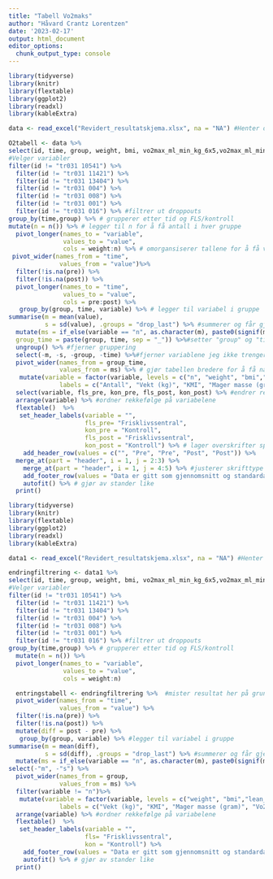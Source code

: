 ```yaml
---
title: "Tabell Vo2maks"
author: "Håvard Crantz Lorentzen"
date: '2023-02-17'
output: html_document
editor_options: 
  chunk_output_type: console
---
```


```r
library(tidyverse)
library(knitr)
library(flextable)
library(ggplot2)
library(readxl)
library(kableExtra)

data <- read_excel("Revidert_resultatskjema.xlsx", na = "NA") #Henter data

O2tabell <- data %>%
select(id, time, group, weight, bmi, vo2max_ml_min_kg_6x5,vo2max_ml_min_6x5, lean_mass,`o2_puls (ml)`,hf_max, rer_max_30sek, bfmax_30sek, `Ve_L/min_max_30sek`,time_to_exhaustion, borg_end,lac, `arbec_%_maksHF`,`arbec_%_o2max`,arbec_mean_o2,arbec_vo2_ml_min, arbec_RER, arbec_HF, one_rm_newton,one_rm_watt,pmax_left,pmax_right,fmax_left,fmax_right)%>%
#Velger variabler
filter(id != "tr031 10541") %>%
  filter(id != "tr031 11421") %>%
  filter(id != "tr031 13404") %>%
  filter(id != "tr031 004") %>%
  filter(id != "tr031 008") %>%
  filter(id != "tr031 001") %>%
  filter(id != "tr031 016") %>% #filtrer ut droppouts
group_by(time,group) %>% # grupperer etter tid og FLS/kontroll
mutate(n = n()) %>% # legger til n for å få antall i hver gruppe
  pivot_longer(names_to = "variable", 
               values_to = "value", 
               cols = weight:n) %>% # omorgansiserer tallene for å få verdier nedover
 pivot_wider(names_from = "time",
              values_from = "value")%>%
  filter(!is.na(pre)) %>%
  filter(!is.na(post)) %>%
  pivot_longer(names_to = "time", 
               values_to = "value",
               cols = pre:post) %>%
   group_by(group, time, variable) %>% # legger til variabel i gruppe
summarise(m = mean(value),
          s = sd(value), .groups = "drop_last") %>% #summerer og får gjennomsnitt og standartdavik på de ulike variablene 
  mutate(ms = if_else(variable == "n", as.character(m), paste0(signif(m, 3),  " (", signif(s, 3), ")")), # setter gjennomsnitt og standardavvik (i parentes) sammen og justerer antall desimaler
  group_time = paste(group, time, sep = "_")) %>%#setter "group" og "tid" sammen
  ungroup() %>% #fjerner gruppering
  select(-m, -s, -group, -time) %>%#fjerner variablene jeg ikke trenger lenger
  pivot_wider(names_from = group_time, 
              values_from = ms) %>% # gjør tabellen bredere for å få navn på variabel ved siden av tall
   mutate(variable = factor(variable, levels = c("n", "weight", "bmi","lean_mass", "vo2max_ml_min_kg_6x5", "vo2max_ml_min_6x5", "rer_max_30sek", "bfmax_30sek", "Ve_L/min_max_30sek", "hf_max", "o2_puls (ml)", "time_to_exhaustion", "borg_end", "lac", "arbec_mean_o2", "arbec_vo2_ml_min", "arbec_%_o2max", "arbec_RER", "arbec_HF", "arbec_%_maksHF", "one_rm_newton", "one_rm_watt", "pmax_left", "pmax_right", "fmax_left", "fmax_right"), 
              labels = c("Antall", "Vekt (kg)", "KMI", "Mager masse (gram)", "Vo2maks (ml/min/kg)","Vo2maks (ml/min)", "RERmaks", "PFmaks", "VEmaks (L/min)", "HFmaks", "Vo2puls (ml)", "tid til utmatterese (s)", "BORGmaks", "LAKTATmaks (mmol/L)", "Arbeidsøkonomisk Vo2(ml/min/kg)", "Arbeidsøkonomisk Vo2(ml/min)", "Arbeidsøkonomisk prosent av Vo2maks", "Arbeidsøkonomisk RER", "Arbeidsøkonomisk HF", "Arbeidsøkonomisk prosent av maksHF", "1RM i beinpress (Nm)", "1RM i beinpress (watt)", "Maks effekt venstre bein (watt)", "Maks effekt høyre bein (watt)", "Maks kraft venstre bein (N)", "Maks kraft høgre bein (N)" ))) %>% # ordner rekkefølge og norske navn
  select(variable, fls_pre, kon_pre, fls_post, kon_post) %>% #endrer rekkefølge på gruppene
  arrange(variable) %>% #ordner rekkefølge på variabelene 
  flextable()  %>%
   set_header_labels(variable = "",
                     fls_pre= "Frisklivssentral", 
                     kon_pre = "Kontroll",
                     fls_post = "Frisklivssentral", 
                     kon_post = "Kontroll") %>% # lager overskrifter spesifisert for hver kollonne 
    add_header_row(values = c("", "Pre", "Pre", "Post", "Post")) %>%
  merge_at(part = "header", i = 1, j = 2:3) %>%
    merge_at(part = "header", i = 1, j = 4:5) %>% #justerer skrifttype
    add_footer_row(values = "Data er gitt som gjennomsnitt og standardavvik.", colwidths = 5) %>% #legger til fornote
    autofit() %>% # gjør av stander like
  print()
```

```r
library(tidyverse)
library(knitr)
library(flextable)
library(ggplot2)
library(readxl)
library(kableExtra)

data1 <- read_excel("Revidert_resultatskjema.xlsx", na = "NA") #Henter data

endringfiltrering <- data1 %>%
select(id, time, group, weight, bmi, vo2max_ml_min_kg_6x5,vo2max_ml_min_6x5, lean_mass,`o2_puls (ml)`,hf_max, rer_max_30sek, bfmax_30sek, `Ve_L/min_max_30sek`,time_to_exhaustion, borg_end,lac, `arbec_%_maksHF`,`arbec_%_o2max`,arbec_mean_o2,arbec_vo2_ml_min, arbec_RER, arbec_HF, one_rm_newton,one_rm_watt,pmax_left,pmax_right,fmax_left,fmax_right) %>%
#Velger variabler
filter(id != "tr031 10541") %>%
  filter(id != "tr031 11421") %>%
  filter(id != "tr031 13404") %>%
  filter(id != "tr031 004") %>%
  filter(id != "tr031 008") %>%
  filter(id != "tr031 001") %>%
  filter(id != "tr031 016") %>% #filtrer ut droppouts
group_by(time,group) %>% # grupperer etter tid og FLS/kontroll 
  mutate(n = n()) %>%
  pivot_longer(names_to = "variable", 
               values_to = "value", 
               cols = weight:n)

  entringstabell <- endringfiltrering %>%  #mister resultat her på grunn av fjerning av NA
  pivot_wider(names_from = "time",
              values_from = "value") %>%
  filter(!is.na(pre)) %>%
  filter(!is.na(post)) %>% 
  mutate(diff = post - pre) %>%
   group_by(group, variable) %>% #legger til variabel i gruppe
summarise(m = mean(diff),
          s = sd(diff), .groups = "drop_last") %>% #summerer og får gjennomsnitt ogstandartdavik på de ulike variablene 
  mutate(ms = if_else(variable == "n", as.character(m), paste0(signif(m, 3),  " (", signif(s, 3), ")"))) %>%
select(-"m", -"s") %>%
  pivot_wider(names_from = group,
              values_from = ms) %>%
  filter(variable != "n")%>%
   mutate(variable = factor(variable, levels = c("weight", "bmi","lean_mass", "vo2max_ml_min_kg_6x5", "vo2max_ml_min_6x5", "rer_max_30sek", "bfmax_30sek", "Ve_L/min_max_30sek", "hf_max", "o2_puls (ml)", "time_to_exhaustion", "borg_end", "lac", "arbec_mean_o2", "arbec_vo2_ml_min", "arbec_%_o2max", "arbec_RER", "arbec_HF", "arbec_%_maksHF", "one_rm_newton", "one_rm_watt", "pmax_left", "pmax_right", "fmax_left", "fmax_right"), 
              labels = c("Vekt (kg)", "KMI", "Mager masse (gram)", "Vo2maks (ml/min/kg)","Vo2maks (ml/min)", "RERmaks", "PFmaks", "VEmaks (L/min)", "HFmaks", "Vo2puls (ml)", "tid til utmatterese (s)", "BORGmaks", "LAKTATmaks (mmol/L)", "Arbeidsøkonomisk Vo2(ml/min/kg)", "Arbeidsøkonomisk Vo2(ml/min)", "Arbeidsøkonomisk prosent av Vo2maks", "Arbeidsøkonomisk RER", "Arbeidsøkonomisk HF", "Arbeidsøkonomisk prosent av maksHF", "1RM i beinpress (Nm)", "1RM i beinpress (watt)", "Maks effekt venstre bein (watt)", "Maks effekt høyre bein (watt)", "Maks kraft venstre bein (N)", "Maks kraft høgre bein (N)" ))) %>% # ordner rekkefølge og norske navn
  arrange(variable) %>% #ordner rekkefølge på variabelene 
  flextable()  %>%
   set_header_labels(variable = "",
                     fls= "Frisklivssentral", 
                     kon = "Kontroll") %>% 
    add_footer_row(values = "Data er gitt som gjennomsnitt og standardavvik.", colwidths = 3) %>% #legger til fornote
    autofit() %>% # gjør av stander like
  print()


```



